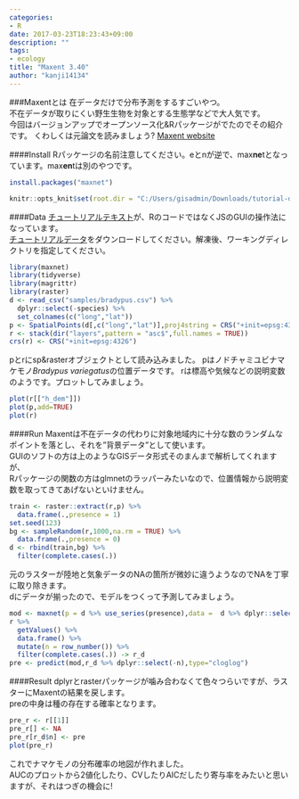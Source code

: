 ```yaml
---
categories:
- R
date: 2017-03-23T18:23:43+09:00
description: ""
tags:
- ecology
title: "Maxent 3.40"
author: "kanji14134"
---
```


###Maxentとは
在データだけで分布予測をするすごいやつ。  
不在データが取りにくい野生生物を対象とする生態学などで大人気です。  
今回はバージョンアップでオープンソース化&Rパッケージがでたのでその紹介です。
くわしくは元論文を読みましょう?
[Maxent website](http://biodiversityinformatics.amnh.org/open_source/maxent/)

####Install
Rパッケージの名前注意してください。eとnが逆で、max**ne**tとなっています。max**en**tは別のやつです。
```r
install.packages("maxnet")
```

```r
knitr::opts_knit$set(root.dir = "C:/Users/gisadmin/Downloads/tutorial-data")
```

####Data
[チュートリアルテキスト](http://biodiversityinformatics.amnh.org/open_source/maxent/Maxent_tutorial2017.pdf)が、RのコードではなくJSのGUIの操作法になっています。  
[チュートリアルデータ](http://biodiversityinformatics.amnh.org/open_source/maxent/tutorial-data.zip)をダウンロードしてください。解凍後、ワーキングディレクトリを指定してください。
```r
library(maxnet)
library(tidyverse)
library(magrittr)
library(raster)
d <- read_csv("samples/bradypus.csv") %>%
  dplyr::select(-species) %>% 
  set_colnames(c("long","lat"))
p <- SpatialPoints(d[,c("long","lat")],proj4string = CRS("+init=epsg:4326"))
r <- stack(dir("layers",pattern = "asc$",full.names = TRUE))
crs(r) <- CRS("+init=epsg:4326")
```

pとrにsp&rasterオブジェクトとして読み込みました。
pはノドチャミユビナマケモノ*Bradypus variegatus*の位置データです。
rは標高や気候などの説明変数のようです。プロットしてみましょう。
```r
plot(r[["h_dem"]])
plot(p,add=TRUE)
plot(r)
```

####Run
Maxentは不在データの代わりに対象地域内に十分な数のランダムなポイントを落とし、それを"背景データ"として使います。  
GUIのソフトの方は上のようなGISデータ形式そのまんまで解析してくれますが、  
Rパッケージの関数の方はglmnetのラッパーみたいなので、位置情報から説明変数を取ってきてあげないといけません。

```r
train <- raster::extract(r,p) %>% 
  data.frame(.,presence = 1)
set.seed(123)
bg <- sampleRandom(r,1000,na.rm = TRUE) %>% 
  data.frame(.,presence = 0)
d <- rbind(train,bg) %>% 
  filter(complete.cases(.))
```

元のラスターが陸地と気象データのNAの箇所が微妙に違うようなのでNAを丁寧に取り除きます。  
dにデータが揃ったので、モデルをつくって予測してみましょう。
```r
mod <- maxnet(p = d %>% use_series(presence),data =  d %>% dplyr::select(-presence))
r %>% 
  getValues() %>% 
  data.frame() %>% 
  mutate(n = row_number()) %>% 
  filter(complete.cases(.)) -> r_d
pre <- predict(mod,r_d %>% dplyr::select(-n),type="cloglog")
```

####Result
dplyrとrasterパッケージが噛み合わなくて色々つらいですが、ラスターにMaxentの結果を戻します。  
preの中身は種の存在する確率となります。
```r
pre_r <- r[[1]]
pre_r[] <- NA
pre_r[r_d$n] <- pre
plot(pre_r)
```

これでナマケモノの分布確率の地図が作れました。  
AUCのプロットから2値化したり、CVしたりAICだしたり寄与率をみたいと思いますが、それはつぎの機会に!

